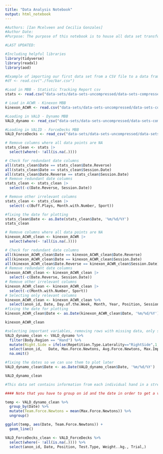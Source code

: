 ```yaml
---
title: "Data Analysis Notebook"
output: html_notebook
---
```


```r
#Authors: [Ian Mcelveen and Cecilia Gonzales]
#Author Date: 
#Purpose: The purpose of this notebook is to house all data set transformation, cleansing, visualization, statistical analysis, and note-taking for the 2025 CU Athletic Department Sports Science Internship Program

#LAST UPDATED: 

#Including helpful libraries
library(tidyverse)
library(readxl)
library(aod)

#Example of importing our first data set from a CSV file to a data frame.
#df <- read.csv("./foo/bar.csv")
```

```r
#Load in MBB - Statistic Tracking Report csv
stats <- read.csv("data-sets/data-sets-uncompressed/data-sets-compressed/Reactive Strength Index/MBB - Statistic Tracking Report.csv")

# Load in ACWR - Kinexon MBB
kinexon_ACWR <- read.csv("data-sets/data-sets-uncompressed/data-sets-compressed/Reactive Strength Index/ACWR - Kinexon MBB.csv")

#Loading in VALD - Dynamo MBB
VALD_dynamo <- read_csv("data-sets/data-sets-uncompressed/data-sets-compressed/Reactive Strength Index/VALD - Dynamo MBB.csv")

#Loading in VALID - ForceDecks MBB
VALD_ForceDecks <- read_csv("data-sets/data-sets-uncompressed/data-sets-compressed/Reactive Strength Index/VALD - ForceDecks MBB.csv")
```


```r
# Remove columns where all data points are NA
stats_clean <- stats |>
  select(where(~ !all(is.na(.))))

# Check for redundant date columns
all(stats_clean$Date == stats_clean$Date.Reverse)
all(stats_clean$Date == stats_clean$Session.Date)
all(stats_clean$Date.Reverse == stats_clean$Session.Date)
# Remove redundant date columns
stats_clean <- stats_clean |>
  select(-c(Date.Reverse, Session.Date))

# Remove other irrelevant columns
stats_clean <- stats_clean |>
  select(-c(Buff.Plays, Month.with.Number, Sport))

#fixing the date for plotting
stats_clean$Date <- as.Date(stats_clean$Date, '%m/%d/%Y')
stats_clean
```



```r
# Remove columns where all data points are NA
kinexon_ACWR_clean <- kinexon_ACWR |>
  select(where(~ !all(is.na(.))))

# Check for redundant date columns
all(kinexon_ACWR_clean$Date == kinexon_ACWR_clean$Date.Reverse)
all(kinexon_ACWR_clean$Date == kinexon_ACWR_clean$Session.Date)
all(kinexon_ACWR_clean$Date.Reverse == kinexon_ACWR_clean$Session.Date)
# Remove redundant date columns
kinexon_ACWR_clean <- kinexon_ACWR_clean |>
  select(-c(Date.Reverse, Session.Date))
# Remove other irrelevant columns
kinexon_ACWR_clean <- kinexon_ACWR_clean |>
  select(-c(Month.with.Number, Sport))
# Selecting only relevant columns
kinexon_ACWR_clean <- kinexon_ACWR_clean %>%
  select(anon_id, Date, Day.of.the.Week, Month, Year, Position, Session.Type, Session.Description, Practice.Classification, Last.7.Day.Acceleration.Load, Today.s.Acceleration.Load, Acceleration.Load.ACWR, Acceleration.Load.EWMA.ACWR, Acute.Total.Acceleration.Load, Acute.Total.Acceleration.Load.EWMA, Chronic.Total.Acceleration.Load, Chronic.Total.Acceleration.Load.EWMA, Total.Low.Acceleration.Load, Total.Medium.Acceleration.Load, Total.High.Acceleration.Load, Total.Very.High.Acceleration.Load, Last.7.Day.Total.Jump.Load, Today.s.Jump.Load, Total.Jump.Load.ACWR, Acute.Total.Jump.Load, Acute.Total.Jump.Load.EWMA, Chronic.Total.Jump.Load, Chronic.Total.Jump.Load.EWMA, Last.7.Day.Total.Minutes, Today.s.Minutes, Minutes.ACWR, Minutes.EWMA.ACWR, Acute.Minutes, Acute.Minutes.EWMA, Chronic.Minutes, Chronic.Minutes.EWMA, Total.Distance.EWMA.ACWR)
#fixing the date for plotting
kinexon_ACWR_clean$Date <- as.Date(kinexon_ACWR_clean$Date, '%m/%d/%Y')

kinexon_ACWR_clean
```



```r
#selecting important variables, removing rows with missing data, only selecting hand movements
VALD_dynamo_clean <- VALD_dynamo %>%
  filter(Body.Region == "Hand") %>%
  mutate(Right.Side = ifelse(Repetition.Type.Laterality=="RightSide",1,0)) %>%
  select(anon_id,	Date, Max.Force.Newtons, Avg.Force.Newtons, Max.Impulse.Newton.Seconds,  Max.Rate.Of.Force.Development.Newtons.Per.Second,	Avg.Rate.Of.Force.Development.Newtons.Per.Second,	Min.Time.To.Peak.Force.Seconds, Start.Offset.Seconds, Repetition.Duration.Seconds,	Repetition.Max.Force.Newtons,	Impulse.Newton.Seconds,	Rate.Of.Force.Development.Newtons.Per.Second,	Time.To.Peak.Force.Seconds,Right.Side) %>%
  na.omit()

#fixing the dates so we can use them to plot later
VALD_dynamo_clean$Date <- as.Date(VALD_dynamo_clean$Date, '%m/%d/%Y')

VALD_dynamo_clean

#This data set contains information from each individual hand in a strength test meaning that there are two measurements per day for each player. This makes it hard to understand in plots especially when plotted like time series data. For future reference, it might be useful to take an average of both sides or note that there is a difference in each hand and plot the left and rights sides separately.

#### Note that you have to group on id and the date in order to get a valid average of both sides for a specific day for each individual player. 
```
```r
temp <- VALD_dynamo_clean %>%
  group_by(Date) %>%
  mutate(Team.Force.Newtons = mean(Max.Force.Newtons)) %>%
  ungroup()

ggplot(temp, aes(Date, Team.Force.Newtons)) +
  geom_line()
```

```r
VALD_ForceDecks_clean <- VALD_ForceDecks %>%
  select(where(~ !all(is.na(.)))) %>%
  select(anon_id, Date, Position, Test.Type, Weight..kg., Trial,)
```
